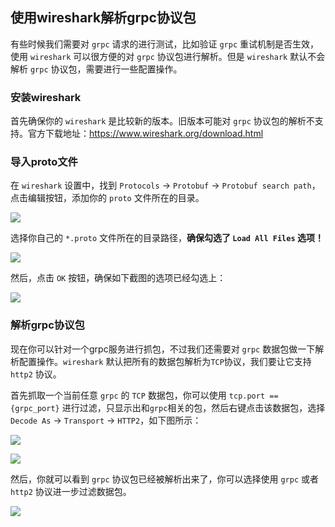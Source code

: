 ## 使用wireshark解析grpc协议包

有些时候我们需要对 `grpc` 请求的进行测试，比如验证 `grpc` 重试机制是否生效，使用 `wireshark` 可以很方便的对 `grpc` 协议包进行解析。但是 `wireshark` 默认不会解析 `grpc` 协议包，需要进行一些配置操作。

### 安装wireshark

首先确保你的 `wireshark` 是比较新的版本。旧版本可能对 `grpc` 协议包的解析不支持。官方下载地址：https://www.wireshark.org/download.html

### 导入proto文件

在 `wireshark` 设置中，找到 `Protocols` -> `Protobuf` -> `Protobuf search path`，点击编辑按钮，添加你的 `proto` 文件所在的目录。

![](/static/wireshark-grpc-parse-01.png)

选择你自己的 `*.proto` 文件所在的目录路径，**确保勾选了 `Load All Files` 选项！**

![](/static/wireshark-grpc-parse-02.png)

然后，点击 `OK` 按钮，确保如下截图的选项已经勾选上：

![](/static/wireshark-grpc-parse-03.png)

### 解析grpc协议包

现在你可以针对一个grpc服务进行抓包，不过我们还需要对 `grpc` 数据包做一下解析配置操作。`wireshark` 默认把所有的数据包解析为`TCP`协议，我们要让它支持 `http2` 协议。

首先抓取一个当前任意 `grpc` 的 `TCP` 数据包，你可以使用 `tcp.port == {grpc_port}` 进行过滤，只显示出和`grpc`相关的包，然后右键点击该数据包，选择 `Decode As` -> `Transport` -> `HTTP2`，如下图所示：

![](/static/wireshark-grpc-parse-04.png)

![](/static/wireshark-grpc-parse-05.png)

然后，你就可以看到 `grpc` 协议包已经被解析出来了，你可以选择使用 `grpc` 或者 `http2` 协议进一步过滤数据包。

![](/static/wireshark-grpc-parse-06.png)


